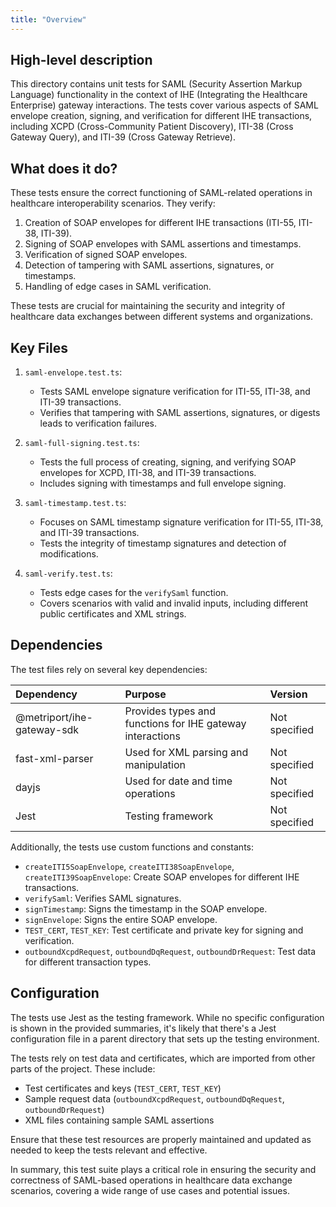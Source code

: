```yaml
---
title: "Overview"
---
```


## High-level description
This directory contains unit tests for SAML (Security Assertion Markup Language) functionality in the context of IHE (Integrating the Healthcare Enterprise) gateway interactions. The tests cover various aspects of SAML envelope creation, signing, and verification for different IHE transactions, including XCPD (Cross-Community Patient Discovery), ITI-38 (Cross Gateway Query), and ITI-39 (Cross Gateway Retrieve).

## What does it do?
These tests ensure the correct functioning of SAML-related operations in healthcare interoperability scenarios. They verify:

1. Creation of SOAP envelopes for different IHE transactions (ITI-55, ITI-38, ITI-39).
2. Signing of SOAP envelopes with SAML assertions and timestamps.
3. Verification of signed SOAP envelopes.
4. Detection of tampering with SAML assertions, signatures, or timestamps.
5. Handling of edge cases in SAML verification.

These tests are crucial for maintaining the security and integrity of healthcare data exchanges between different systems and organizations.

## Key Files

1. `saml-envelope.test.ts`:
   - Tests SAML envelope signature verification for ITI-55, ITI-38, and ITI-39 transactions.
   - Verifies that tampering with SAML assertions, signatures, or digests leads to verification failures.

2. `saml-full-signing.test.ts`:
   - Tests the full process of creating, signing, and verifying SOAP envelopes for XCPD, ITI-38, and ITI-39 transactions.
   - Includes signing with timestamps and full envelope signing.

3. `saml-timestamp.test.ts`:
   - Focuses on SAML timestamp signature verification for ITI-55, ITI-38, and ITI-39 transactions.
   - Tests the integrity of timestamp signatures and detection of modifications.

4. `saml-verify.test.ts`:
   - Tests edge cases for the `verifySaml` function.
   - Covers scenarios with valid and invalid inputs, including different public certificates and XML strings.

## Dependencies
The test files rely on several key dependencies:

| Dependency | Purpose | Version |
|:-----------|:--------|:--------|
| @metriport/ihe-gateway-sdk | Provides types and functions for IHE gateway interactions | Not specified |
| fast-xml-parser | Used for XML parsing and manipulation | Not specified |
| dayjs | Used for date and time operations | Not specified |
| Jest | Testing framework | Not specified |

Additionally, the tests use custom functions and constants:

- `createITI5SoapEnvelope`, `createITI38SoapEnvelope`, `createITI39SoapEnvelope`: Create SOAP envelopes for different IHE transactions.
- `verifySaml`: Verifies SAML signatures.
- `signTimestamp`: Signs the timestamp in the SOAP envelope.
- `signEnvelope`: Signs the entire SOAP envelope.
- `TEST_CERT`, `TEST_KEY`: Test certificate and private key for signing and verification.
- `outboundXcpdRequest`, `outboundDqRequest`, `outboundDrRequest`: Test data for different transaction types.

## Configuration
The tests use Jest as the testing framework. While no specific configuration is shown in the provided summaries, it's likely that there's a Jest configuration file in a parent directory that sets up the testing environment.

The tests rely on test data and certificates, which are imported from other parts of the project. These include:

- Test certificates and keys (`TEST_CERT`, `TEST_KEY`)
- Sample request data (`outboundXcpdRequest`, `outboundDqRequest`, `outboundDrRequest`)
- XML files containing sample SAML assertions

Ensure that these test resources are properly maintained and updated as needed to keep the tests relevant and effective.

In summary, this test suite plays a critical role in ensuring the security and correctness of SAML-based operations in healthcare data exchange scenarios, covering a wide range of use cases and potential issues.